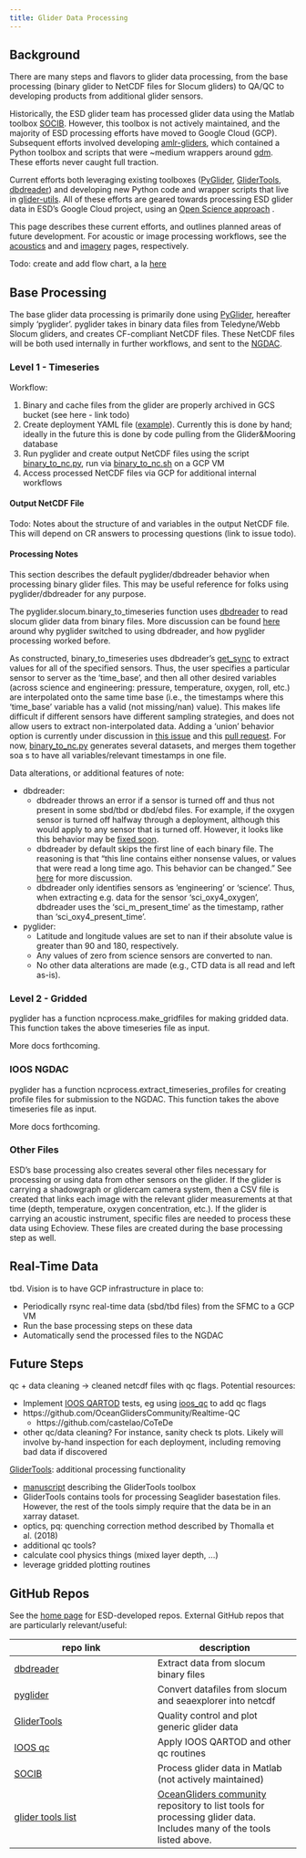 ```yaml
---
title: Glider Data Processing
---
```


## Background

There are many steps and flavors to glider data processing, from the base processing (binary glider to NetCDF files for Slocum gliders) to QA/QC to developing products from additional glider sensors. 

Historically, the ESD glider team has processed glider data using the Matlab toolbox [SOCIB](https://github.com/socib/glider_toolbox). However, this toolbox is not actively maintained, and the majority of ESD processing efforts have moved to Google Cloud (GCP). Subsequent efforts involved developing [amlr-gliders](https://github.com/us-amlr/amlr-gliders), which contained a Python toolbox and scripts that were ~medium wrappers around [gdm](https://github.com/kerfoot/gdm). These efforts never caught full traction.

Current efforts both leveraging existing toolboxes ([PyGlider](https://github.com/c-proof/pyglider), [GliderTools](https://github.com/GliderToolsCommunity/GliderTools), [dbdreader](https://github.com/smerckel/dbdreader)) and developing new Python code and wrapper scripts that live in [glider-utils](https://github.com/SWFSC/glider-utils). All of these efforts are geared towards processing ESD glider data in ESD's Google Cloud project, using an [Open Science approach](https://openscapes.org/) .

This page describes these current efforts, and outlines planned areas of future development. For acoustic or image processing workflows, see the [acoustics](dataproc-acoustics.qmd) and and [imagery](imagery.qmd) pages, respectively.

Todo: create and add flow chart, a la [here](https://github.com/SAEL-SWFSC/SAEL-lab-manual/blob/main/content/images/FOSSA.JPG)

## Base Processing

The base glider data processing is primarily done using [PyGlider](https://github.com/c-proof/pyglider), hereafter simply 'pyglider'. pyglider takes in binary data files from Teledyne/Webb Slocum gliders, and creates CF-compliant NetCDF files. These NetCDF files will be both used internally in further workflows, and sent to the [NGDAC](https://ioos.github.io/glider-dac/index.html).

### Level 1 - Timeseries

Workflow:

1. Binary and cache files from the glider are properly archived in GCS bucket (see here - link todo)
2. Create deployment YAML file ([example](https://github.com/c-proof/pyglider-example-data/blob/main/example-slocum/deploymentRealtime.yml)). Currently this is done by hand; ideally in the future this is done by code pulling from the Glider&Mooring database
3. Run pyglider and create output NetCDF files using the script [binary_to_nc.py](https://github.com/SWFSC/glider-utils/blob/main/scripts/binary_to_nc.py), run via [binary_to_nc.sh](https://github.com/SWFSC/glider-utils/blob/main/scripts/binary_to_nc.sh) on a GCP VM
3. Access processed NetCDF files via GCP for additional internal workflows

#### Output NetCDF File

Todo: Notes about the structure of and variables in the output NetCDF file. This will depend on CR answers to processing questions (link to issue todo). 

#### Processing Notes

This section describes the default pyglider/dbdreader behavior when processing binary glider files. This may be useful reference for folks using pyglider/dbdreader for any purpose.

The pyglider.slocum.binary_to_timeseries function uses [dbdreader](https://github.com/smerckel/dbdreader) to read slocum glider data from binary files. More discussion can be found [here](https://github.com/c-proof/pyglider/issues/106) around why pyglider switched to using dbdreader, and how pyglider processing worked before. 

As constructed, binary_to_timeseries uses dbdreader's [get_sync](https://dbdreader.readthedocs.io/en/latest/multiple_files.html#dbdreader.MultiDBD.get_sync) to extract values for all of the specified sensors. Thus, the user specifies a particular sensor to server as the ‘time_base’, and then all other desired variables (across science and engineering: pressure, temperature, oxygen, roll, etc.) are interpolated onto the same time base (i.e., the timestamps where this ‘time_base’ variable has a valid (not missing/nan) value). This makes life difficult if different sensors have different sampling strategies, and does not allow users to extract non-interpolated data. Adding a 'union' behavior option is currently under discussion in [this issue](https://github.com/c-proof/pyglider/issues/170) and this [pull request](https://github.com/c-proof/pyglider/pull/171). For now, [binary_to_nc.py](https://github.com/SWFSC/glider-utils/blob/main/scripts/binary_to_nc.py) generates several datasets, and merges them together soa s to have all variables/relevant timestamps in one file.

Data alterations, or additional features of note:

- dbdreader:
    - dbdreader throws an error if a sensor is turned off and thus not present in some sbd/tbd or dbd/ebd files. For example, if the oxygen sensor is turned off halfway through a deployment, although this would apply to any sensor that is turned off. However, it looks like this behavior may be [fixed soon](https://github.com/smerckel/dbdreader/issues/26). 
    - dbdreader by default skips the first line of each binary file. The reasoning is that “this line contains either nonsense values, or values that were read a long time ago. This behavior can be changed.” See [here](https://github.com/smerckel/dbdreader/issues/18) for more discussion. 
    - dbdreader only identifies sensors as 'engineering' or 'science'. Thus, when extracting e.g. data for the sensor 'sci_oxy4_oxygen', dbdreader uses the 'sci_m_present_time' as the timestamp, rather than 'sci_oxy4_present_time'.
- pyglider: 
    - Latitude and longitude values are set to nan if their absolute value is greater than 90 and 180, respectively. 
    - Any values of zero from science sensors are converted to nan. 
    - No other data alterations are made (e.g., CTD data is all read and left as-is).

### Level 2 - Gridded

pyglider has a function ncprocess.make_gridfiles for making gridded data. This function takes the above timeseries file as input.

More docs forthcoming.

### IOOS NGDAC

pyglider has a function ncprocess.extract_timeseries_profiles for creating profile files for submission to the NGDAC. This function takes the above timeseries file as input.

More docs forthcoming.

### Other Files

ESD's base processing also creates several other files necessary for processing or using data from other sensors on the glider. If the glider is carrying a shadowgraph or glidercam camera system, then a CSV file is created that links each image with the relevant glider measurements at that time (depth, temperature, oxygen concentration, etc.). If the glider is carrying an acoustic instrument, specific files are needed to process these data using Echoview. These files are created during the base processing step as well.

## Real-Time Data

tbd. Vision is to have GCP infrastructure in place to:

- Periodically rsync real-time data (sbd/tbd files) from the SFMC to a GCP VM
- Run the base processing steps on these data
- Automatically send the processed files to the NGDAC

## Future Steps

qc + data cleaning -> cleaned netcdf files with qc flags. Potential resources:

- Implement [IOOS QARTOD](https://ioos.noaa.gov/project/qartod/) tests, eg using [ioos_qc](https://github.com/ioos/ioos_qc) to add qc flags
- https://github.com/OceanGlidersCommunity/Realtime-QC
    - https://github.com/castelao/CoTeDe
- other qc/data cleaning? For instance, sanity check ts plots. Likely will involve by-hand inspection for each deployment, including removing bad data if discovered

[GliderTools](https://github.com/GliderToolsCommunity/GliderTools): additional processing functionality

- [manuscript](https://doi.org/10.3389/fmars.2019.00738) describing the GliderTools toolbox
- GliderTools contains tools for processing Seaglider basestation files. However, the rest of the tools simply require that the data be in an xarray dataset.
- optics, pq: quenching correction method described by Thomalla et al. (2018)
- additional qc tools?
- calculate cool physics things (mixed layer depth, ...)
- leverage gridded plotting routines

## GitHub Repos

See the [home page](../index.qmd#github-repositories) for ESD-developed repos. External GitHub repos that are particularly relevant/useful:

| repo link                          | description                        |
|------------------------------------|------------------------------------|
| [dbdreader](https://github.com/smerckel/dbdreader)                              | Extract data from slocum binary files |
| [pyglider](https://github.com/c-proof/pyglider)                                 | Convert datafiles from slocum and seaexplorer into netcdf |
| [GliderTools](https://github.com/GliderToolsCommunity/GliderTools)              | Quality control and plot generic glider data |
| [IOOS qc](https://github.com/ioos/ioos_qc)                                      | Apply IOOS QARTOD and other qc routines  |
| [SOCIB](https://github.com/socib/glider_toolbox)                                | Process glider data in Matlab (not actively maintained) |
| [glider tools list](https://github.com/OceanGlidersCommunity/glider-tools-list) | [OceanGliders community](https://github.com/OceanGlidersCommunity) repository to list tools for processing glider data. Includes many of the tools listed above. |
